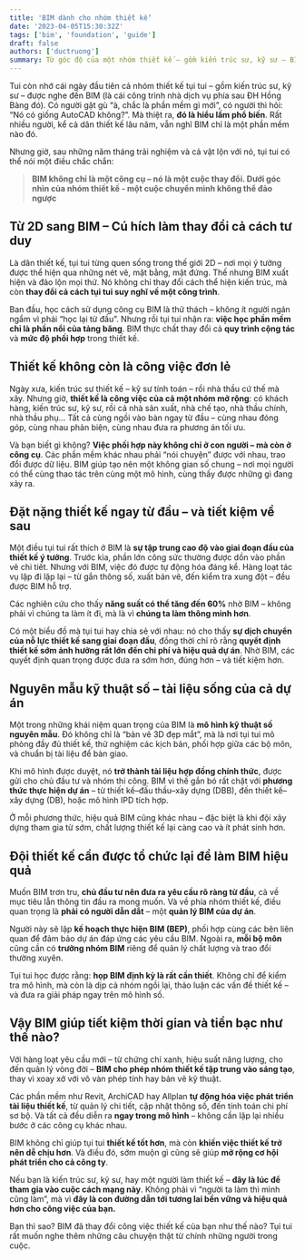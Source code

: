 ```yaml
---
title: 'BIM dành cho nhóm thiết kế'
date: '2023-04-05T15:30:32Z'
tags: ['bim', 'foundation', 'guide']
draft: false
authors: ['ductruong']
summary: Từ góc độ của một nhóm thiết kế – gồm kiến trúc sư, kỹ sư – BIM thường bị nhầm lẫn là chỉ một phần mềm nào đó.
---
```


Tui còn nhớ cái ngày đầu tiên cả nhóm thiết kế tụi tui – gồm kiến trúc sư, kỹ sư – được nghe đến BIM (là cái công trình nhà dịch vụ phía sau ĐH Hồng Bàng đó). Có người gật gù “à, chắc là phần mềm gì mới”, có người thì hỏi: “Nó có giống AutoCAD không?”. Mà thiệt ra, **đó là hiểu lầm phổ biến**. Rất nhiều người, kể cả dân thiết kế lâu năm, vẫn nghĩ BIM chỉ là một phần mềm nào đó.

Nhưng giờ, sau những năm tháng trải nghiệm và cả vật lộn với nó, tụi tui có thể nói một điều chắc chắn:

> **BIM không chỉ là một công cụ – nó là một cuộc thay đổi. Dưới góc nhìn của nhóm thiết kế - một cuộc chuyển mình không thể đảo ngược**

<TOCInline toc={props.toc} exclude="" />

## Từ 2D sang BIM – Cú hích làm thay đổi cả cách tư duy

Là dân thiết kế, tụi tui từng quen sống trong thế giới 2D – nơi mọi ý tưởng được thể hiện qua những nét vẽ, mặt bằng, mặt đứng. Thế nhưng BIM xuất hiện và đảo lộn mọi thứ. Nó không chỉ thay đổi cách thể hiện kiến trúc, mà còn **thay đổi cả cách tụi tui suy nghĩ về một công trình**.

Ban đầu, học cách sử dụng công cụ BIM là thử thách – không ít người ngán ngẩm vì phải “học lại từ đầu”. Nhưng rồi tụi tui nhận ra: **việc học phần mềm chỉ là phần nổi của tảng băng**. BIM thực chất thay đổi cả **quy trình cộng tác** và **mức độ phối hợp** trong thiết kế.

## Thiết kế không còn là công việc đơn lẻ

Ngày xưa, kiến trúc sư thiết kế – kỹ sư tính toán – rồi nhà thầu cứ thế mà xây. Nhưng giờ, **thiết kế là công việc của cả một nhóm mở rộng**: có khách hàng, kiến trúc sư, kỹ sư, rồi cả nhà sản xuất, nhà chế tạo, nhà thầu chính, nhà thầu phụ… Tất cả cùng ngồi vào bàn ngay từ đầu – cùng nhau đóng góp, cùng nhau phản biện, cùng nhau đưa ra phương án tối ưu.

Và bạn biết gì không? **Việc phối hợp này không chỉ ở con người – mà còn ở công cụ**. Các phần mềm khác nhau phải “nói chuyện” được với nhau, trao đổi được dữ liệu. BIM giúp tạo nên một không gian số chung – nơi mọi người có thể cùng thao tác trên cùng một mô hình, cùng thấy được những gì đang xảy ra.

## Đặt nặng thiết kế ngay từ đầu – và tiết kiệm về sau

Một điều tụi tui rất thích ở BIM là **sự tập trung cao độ vào giai đoạn đầu của thiết kế ý tưởng**. Trước kia, phần lớn công sức thường được dồn vào phần vẽ chi tiết. Nhưng với BIM, việc đó được tự động hóa đáng kể. Hàng loạt tác vụ lặp đi lặp lại – từ gắn thông số, xuất bản vẽ, đến kiểm tra xung đột – đều được BIM hỗ trợ.

Các nghiên cứu cho thấy **năng suất có thể tăng đến 60%** nhờ BIM – không phải vì chúng ta làm ít đi, mà là vì **chúng ta làm thông minh hơn**.

Có một biểu đồ mà tụi tui hay chia sẻ với nhau: nó cho thấy **sự dịch chuyển của nỗ lực thiết kế sang giai đoạn đầu**, đồng thời chỉ rõ rằng **quyết định thiết kế sớm ảnh hưởng rất lớn đến chi phí và hiệu quả dự án**. Nhờ BIM, các quyết định quan trọng được đưa ra sớm hơn, đúng hơn – và tiết kiệm hơn.

## Nguyên mẫu kỹ thuật số – tài liệu sống của cả dự án

Một trong những khái niệm quan trọng của BIM là **mô hình kỹ thuật số nguyên mẫu**. Đó không chỉ là “bản vẽ 3D đẹp mắt”, mà là nơi tụi tui mô phỏng đầy đủ thiết kế, thử nghiệm các kịch bản, phối hợp giữa các bộ môn, và chuẩn bị tài liệu để bàn giao.

Khi mô hình được duyệt, nó **trở thành tài liệu hợp đồng chính thức**, được gửi cho chủ đầu tư và nhóm thi công. BIM vì thế gắn bó rất chặt với **phương thức thực hiện dự án** – từ thiết kế–đấu thầu–xây dựng (DBB), đến thiết kế–xây dựng (DB), hoặc mô hình IPD tích hợp.

Ở mỗi phương thức, hiệu quả BIM cũng khác nhau – đặc biệt là khi đội xây dựng tham gia từ sớm, chất lượng thiết kế lại càng cao và ít phát sinh hơn.

## Đội thiết kế cần được tổ chức lại để làm BIM hiệu quả

Muốn BIM trơn tru, **chủ đầu tư nên đưa ra yêu cầu rõ ràng từ đầu**, cả về mục tiêu lẫn thông tin đầu ra mong muốn. Và về phía nhóm thiết kế, điều quan trọng là **phải có người dẫn dắt** – một **quản lý BIM của dự án**.

Người này sẽ lập **kế hoạch thực hiện BIM (BEP)**, phối hợp cùng các bên liên quan để đảm bảo dự án đáp ứng các yêu cầu BIM. Ngoài ra, **mỗi bộ môn** cũng cần có **trưởng nhóm BIM** riêng để quản lý chất lượng và trao đổi thường xuyên.

Tụi tui học được rằng: **họp BIM định kỳ là rất cần thiết**. Không chỉ để kiểm tra mô hình, mà còn là dịp cả nhóm ngồi lại, thảo luận các vấn đề thiết kế – và đưa ra giải pháp ngay trên mô hình số.

## Vậy BIM giúp tiết kiệm thời gian và tiền bạc như thế nào?

Với hàng loạt yêu cầu mới – từ chứng chỉ xanh, hiệu suất năng lượng, cho đến quản lý vòng đời – **BIM cho phép nhóm thiết kế tập trung vào sáng tạo**, thay vì xoay xở với vô vàn phép tính hay bản vẽ kỹ thuật.

Các phần mềm như Revit, ArchiCAD hay Allplan **tự động hóa việc phát triển tài liệu thiết kế**, từ quản lý chi tiết, cập nhật thông số, đến tính toán chi phí sơ bộ. Và tất cả đều diễn ra **ngay trong mô hình** – không cần lặp lại nhiều bước ở các công cụ khác nhau.

BIM không chỉ giúp tụi tui **thiết kế tốt hơn**, mà còn **khiến việc thiết kế trở nên dễ chịu hơn**. Và điều đó, sớm muộn gì cũng sẽ giúp **mở rộng cơ hội phát triển cho cả công ty**.

Nếu bạn là kiến trúc sư, kỹ sư, hay một người làm thiết kế – **đây là lúc để tham gia vào cuộc cách mạng này**. Không phải vì “người ta làm thì mình cũng làm”, mà vì **đây là con đường dẫn tới tương lai bền vững và hiệu quả hơn cho công việc của bạn.**

Bạn thì sao? BIM đã thay đổi công việc thiết kế của bạn như thế nào? Tụi tui rất muốn nghe thêm những câu chuyện thật từ chính những người trong cuộc.
